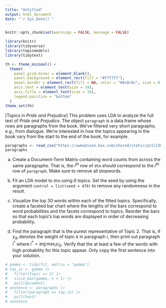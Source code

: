 ```yaml
---
title: "Untitled"
output: html_document
date: "`r Sys.Date()`"
---
```


```r
knitr::opts_chunk$set(warnings = FALSE, message = FALSE)
```

```r
library(knitr)
library(tidyverse)
library(topicmodels)
library(tidytext)

th <- theme_minimal() + 
  theme(
    panel.grid.minor = element_blank(),
    panel.background = element_rect(fill = "#f7f7f7"),
    panel.border = element_rect(fill = NA, color = "#0c0c0c", size = 0.6),
    axis.text = element_text(size = 14),
    axis.title = element_text(size = 16),
    legend.position = "bottom"
  )
theme_set(th)
```

[Topics in _Pride and Prejudice_] This problem uses LDA to analyze the full text
of _Pride and Prejudice_. The object `paragraph` is a data.frame whose rows are
paragraphs from the book. We've filtered very short paragraphs; e.g., from
dialogue. We're interested in how the topics appearing in the book vary from the
start to the end of the book, for example.

```r
paragraphs <- read_csv("https://uwmadison.box.com/shared/static/pz1lz301ufhbedzsj9iioee77r95xz4v.csv")
paragraphs
```
      
a. Create a Document-Term Matrix containing word counts from across the same
paragraphs. That is, the $i^{th}$ row of `dtm` should correspond to the $i^{th}$
row of `paragraph`. Make sure to remove all stopwords.

b. Fit an LDA model to `dtm` using 6 topics. Set the seed by using the argument
`control = list(seed = 479)` to remove any randomness in the result.

c. Visualize the top 30 words within each of the fitted topics.
Specifically, create a faceted bar chart where the lengths of the bars
correspond to word probabilities and the facets correspond to topics.
Reorder the bars so that each topic's top words are displayed in order of
decreasing probability.

d. Find the paragraph that is the purest representative of Topic 2. That is,
if $\gamma_{ik}$ denotes the weight of topic $k$ in paragraph $i$, then
print out paragraph $i^{\ast}$ where $i^{\ast} = \arg \max_{i}\gamma_{i2}$.
Verify that the at least a few of the words with high probability for this
topic appear. Only copy the first sentence into your solution.

```r
# gamma <- tidy(fit, matrix = "gamma")
# top_ix <- gamma |>
#   filter(topic == 2) |>
#   slice_max(gamma, n = 1) |>
#   pull(document)
# sentence <- paragraphs |>
#   filter(paragraph == top_ix) |>
#   pull(text)
# sentence
```

